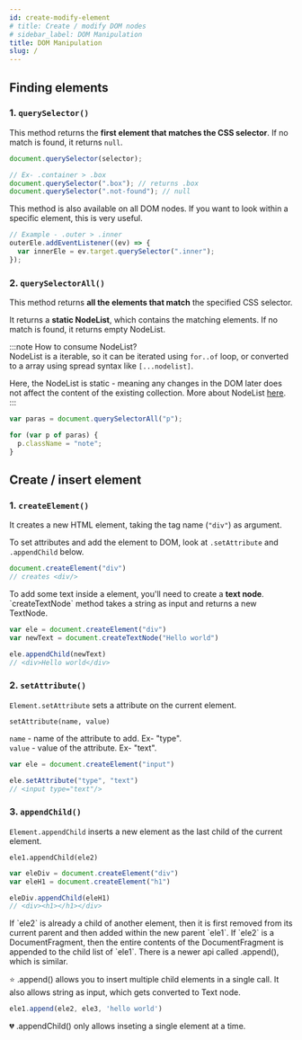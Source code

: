 ```yaml
---
id: create-modify-element
# title: Create / modify DOM nodes
# sidebar_label: DOM Manipulation
title: DOM Manipulation
slug: /
---
```



## Finding elements

### 1. `querySelector()`

This method returns the **first element that matches the CSS selector**. If no match is found, it returns `null`.

```js
document.querySelector(selector);

// Ex- .container > .box
document.querySelector(".box"); // returns .box
document.querySelector(".not-found"); // null
```

<Accordion>
  <Admonition type="note" title="Extra">
  This method is also available on all DOM nodes. If you want to look within a specific element, this is very useful.

  ```js
  // Example - .outer > .inner
  outerEle.addEventListener((ev) => {
    var innerEle = ev.target.querySelector(".inner");
  });
  ```
  </Admonition>
</Accordion>

<MDN title="querySelector" url="https://developer.mozilla.org/en-US/docs/Web/API/Element/querySelector" />

### 2. `querySelectorAll()`

This method returns **all the elements that match** the specified CSS selector.

It returns a **static NodeList**, which contains the matching elements. If no match is found, it returns empty NodeList.

:::note How to consume NodeList?  
 NodeList is a iterable, so it can be iterated using `for..of` loop, or converted to a array using spread syntax like `[...nodelist]`.

Here, the NodeList is static - meaning any changes in the DOM later does not affect the content of the existing collection. More about NodeList [here](https://developer.mozilla.org/en-US/docs/Web/API/NodeList).  
:::

```js
var paras = document.querySelectorAll("p");

for (var p of paras) {
  p.className = "note";
}
```

<MDN title="querySelectorAll" url="https://developer.mozilla.org/en-US/docs/Web/API/Element/querySelectorAll" />

## Create / insert element

### 1. `createElement()`

It creates a new HTML element, taking the tag name (`"div"`) as argument.

To set attributes and add the element to DOM, look at `.setAttribute` and `.appendChild` below.

```js
document.createElement("div")
// creates <div/>
```

<Accordion title="Related">
  <Admonition type="note" title="Creating text node">
    To add some text inside a element, you'll need to create a <b>text node</b>. 
    `createTextNode` method takes a string as input and returns a new TextNode.

  ```js
  var ele = document.createElement("div")
  var newText = document.createTextNode("Hello world")

  ele.appendChild(newText) 
  // <div>Hello world</div>
  ```
  </Admonition>
</Accordion>

<MDN title="createElement" url="https://developer.mozilla.org/en-US/docs/Web/API/Document/createElement" />

### 2. `setAttribute()`

`Element.setAttribute` sets a attribute on the current element. 

`setAttribute(name, value)`

`name` - name of the attribute to add. Ex- "type".  
`value` - value of the attribute. Ex- "text".

```js
var ele = document.createElement("input")

ele.setAttribute("type", "text") 
// <input type="text"/>
```
<MDN title="setAttribute" url="https://developer.mozilla.org/en-US/docs/Web/API/Element/setAttribute" />


### 3. `appendChild()`

`Element.appendChild` inserts a new element as the last child of the current element.

`ele1.appendChild(ele2)`

```js
var eleDiv = document.createElement("div")
var eleH1 = document.createElement("h1")

eleDiv.appendChild(eleH1)
// <div><h1></h1></div>
```

<Accordion title="Related">
  <Admonition type="note" title="If it already has a parent">
  If `ele2` is already a child of another element, 
  then it is first removed from its current parent and then added within the new parent `ele1`.
  </Admonition>

  <Admonition type="note" title="If it is DocumentFragment">
  If `ele2` is a DocumentFragment, then the entire contents of the DocumentFragment is appended 
  to the child list of `ele1`.
  </Admonition>

  <Admonition type="note" title="`.append()`">
  There is a newer api called .append(), which is similar.

  ⭐️ .append() allows you to insert multiple child elements in a single call. It also allows string as input, which gets converted to Text node.  

  ```js
  ele1.append(ele2, ele3, 'hello world')
  ```

  💔 .appendChild() only allows inseting a single element at a time.
  </Admonition>
</Accordion>

<MDN title="appendChild" url="https://developer.mozilla.org/en-US/docs/Web/API/Node/appendChild" />